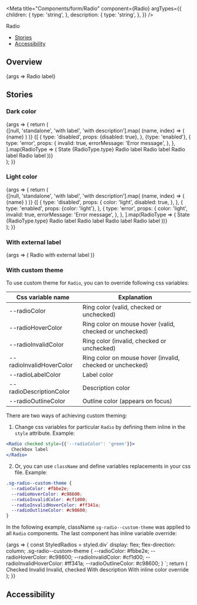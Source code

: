 


<Meta
  title="Components/form/Radio"
  component={Radio}
  argTypes={{
    children: {
      type: 'string',
    },
    description: {
      type: 'string',
    },
  }}
/>

<PageHeader>Radio</PageHeader>

- [Stories](#stories)
- [Accessibility](#accessibility)

## Overview

<Canvas>
  <Story name="Default">{args => <Radio {...args}>Radio label</Radio>}</Story>
</Canvas>

<ArgsTable story="Default" />

## Stories

### Dark color

<Canvas>
  <Story name="Dark color">
    {args => {
      return (
        <div>
          <StoryVariantTable className="sg-story-variant-table--align-items-top">
            <thead>
              <tr>
                {[null, 'standalone', 'with label', 'with description'].map(
                  (name, index) => (
                    <th>
                      <Headline
                        key={index}
                        extraBold
                        transform="uppercase"
                        type="span"
                        color="text-gray-70"
                        size="small"
                      >
                        {name}
                      </Headline>
                    </th>
                  )
                )}
              </tr>
            </thead>
            <tbody>
              {[
                {
                  type: 'disabled',
                  props: {disabled: true},
                },
                {type: 'enabled'},
                {
                  type: 'error',
                  props: {
                    invalid: true,
                    errorMessage: 'Error message',
                  },
                },
              ].map(RadioType => (
                <tr key={RadioType.type}>
                  <td>
                    <Headline bold color="text-gray-50" size="xsmall">
                      State
                    </Headline>
                    <Headline
                      extraBold
                      transform="uppercase"
                      type="span"
                      color="text-gray-70"
                      size="small"
                    >
                      {RadioType.type}
                    </Headline>
                  </td>
                  <td>
                    <Flex alignItems="center" direction="column">
                      <Radio {...RadioType.props} errorMessage={null} />
                      <Radio {...RadioType.props} checked errorMessage={null} />
                    </Flex>
                  </td>
                  <td>
                    <Flex alignItems="center" direction="column">
                      <Radio {...RadioType.props}>Radio label</Radio>
                      <Radio {...RadioType.props} checked>
                        Radio label
                      </Radio>
                    </Flex>
                  </td>
                  <td>
                    <Flex
                      alignItems="center"
                      direction="column"
                      style={{
                        width: '320px',
                      }}
                    >
                      <Radio
                        {...RadioType.props}
                        description="More detailed description about this element. You can
                          use here even some formatting and links."
                      >
                        Radio label
                      </Radio>
                      <Radio
                        {...RadioType.props}
                        description="More detailed description about this element. You can
                          use here even some formatting and links."
                        checked
                      >
                        Radio label
                      </Radio>
                    </Flex>
                  </td>
                </tr>
              ))}
            </tbody>
          </StoryVariantTable>
        </div>
      );
    }}
  </Story>
</Canvas>

### Light color

<Canvas>
  <Story name="Light color">
    {args => {
      return (
        <div>
          <StoryVariantTable className="sg-story-variant-table--align-items-top">
            <thead>
              <tr>
                {[null, 'standalone', 'with label', 'with description'].map(
                  (name, index) => (
                    <th>
                      <Headline
                        key={index}
                        extraBold
                        transform="uppercase"
                        type="span"
                        color="text-gray-70"
                        size="small"
                      >
                        {name}
                      </Headline>
                    </th>
                  )
                )}
              </tr>
            </thead>
            <tbody>
              {[
                {
                  type: 'disabled',
                  props: {
                    color: 'light',
                    disabled: true,
                  },
                },
                {
                  type: 'enabled',
                  props: {color: 'light'},
                },
                {
                  type: 'error',
                  props: {
                    color: 'light',
                    invalid: true,
                    errorMessage: 'Error message',
                  },
                },
              ].map(RadioType => (
                <tr
                  key={RadioType.type}
                  style={{
                    backgroundColor: '#000',
                  }}
                >
                  <td
                    style={{
                      backgroundColor: 'white',
                    }}
                  >
                    <Headline bold color="text-gray-50" size="xsmall">
                      State
                    </Headline>
                    <Headline
                      extraBold
                      transform="uppercase"
                      type="span"
                      color="text-gray-70"
                      size="small"
                    >
                      {RadioType.type}
                    </Headline>
                  </td>
                  <td>
                    <Flex alignItems="center" direction="column">
                      <Radio {...RadioType.props} errorMessage={null} />
                      <Radio {...RadioType.props} checked errorMessage={null} />
                    </Flex>
                  </td>
                  <td>
                    <Flex alignItems="center" direction="column">
                      <Radio {...RadioType.props}>Radio label</Radio>
                      <Radio {...RadioType.props} checked>
                        Radio label
                      </Radio>
                    </Flex>
                  </td>
                  <td>
                    <Flex
                      alignItems="center"
                      direction="column"
                      style={{
                        width: '320px',
                      }}
                    >
                      <Radio
                        {...RadioType.props}
                        description="More detailed description about this element. You can
                          use here even some formatting and links."
                      >
                        Radio label
                      </Radio>
                      <Radio
                        {...RadioType.props}
                        description="More detailed description about this element. You can
                          use here even some formatting and links."
                        checked
                      >
                        Radio label
                      </Radio>
                    </Flex>
                  </td>
                </tr>
              ))}
            </tbody>
          </StoryVariantTable>
        </div>
      );
    }}
  </Story>
</Canvas>

### With external label

<Canvas>
  <Story name="With external label" args={{value: 'test'}}>
    {args => (
      <label>
        <Flex alignItems="center">
          Radio with external label
          <Radio value={args.value} />
        </Flex>
      </label>
    )}
  </Story>
</Canvas>

### With custom theme

To use custom theme for `Radio`, you can to override following css variables:

| Css variable name        | Explanation                                               |
| ------------------------ | --------------------------------------------------------- |
| --radioColor             | Ring color (valid, checked or unchecked)                  |
| --radioHoverColor        | Ring color on mouse hover (valid, checked or unchecked)   |
| --radioInvalidColor      | Ring color (invalid, checked or unchecked)                |
| --radioInvalidHoverColor | Ring color on mouse hover (invalid, checked or unchecked) |
| --radioLabelColor        | Label color                                               |
| --radioDescriptionColor  | Description color                                         |
| --radioOutlineColor      | Outline color (appears on focus)                          |

There are two ways of achieving custom theming:

1. Change css variables for particular `Radio` by defining them inline in the `style` attribute. Example:

```jsx
<Radio checked style={{'--radioColor': 'green'}}>
  Checkbox label
</Radio>
```

2. Or, you can use `className` and define variables replacements in your css file. Example:

```css
.sg-radio--custom-theme {
  --radioColor: #fbbe2e;
  --radioHoverColor: #c98600;
  --radioInvalidColor: #cf1d00;
  --radioInvalidHoverColor: #ff341a;
  --radioOutlineColor: #c98600;
}
```

In the following example, className `sg-radio--custom-theme` was applied to all `Radio` components. The last component has inline variable override:

<Canvas>
  <Story name="With custom theme" args={{className: 'sg-radio--custom-theme'}}>
    {args => {
      const StyledRadios = styled.div`
        display: flex;
        flex-direction: column;
        .sg-radio--custom-theme {
          --radioColor: #fbbe2e;
          --radioHoverColor: #c98600;
          --radioInvalidColor: #cf1d00;
          --radioInvalidHoverColor: #ff341a;
          --radioOutlineColor: #c98600;
        }
      `;
      return (
        <StyledRadios>
          <Radio {...args} checked>
            Checked
          </Radio>
          <Radio {...args} invalid>
            Invalid
          </Radio>
          <Radio {...args} checked invalid>
            Invalid, checked
          </Radio>
          <Radio {...args} description="Some description">
            With description
          </Radio>
          <Radio {...args} checked style={{'--radioColor': '#163bf3'}}>
            With inline color override
          </Radio>
        </StyledRadios>
      );
    }}
  </Story>
</Canvas>

## Accessibility

<RadioA11y />

